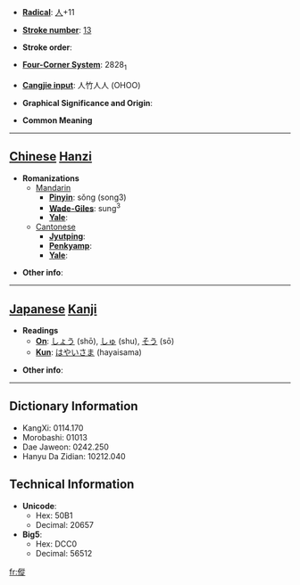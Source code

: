 * '''[[Wiktionary:Chinese radical index| Radical]]''': [[Wiktionary:Chinese radical index 人|人]]+11

* '''[[Wiktionary:Chinese total strokes index|Stroke number]]''': [[Wiktionary:Chinese total strokes index 13|13]]

* '''Stroke order''': 

* '''[[Wiktionary:Chinese four corner index|Four-Corner System]]''': 2828<sub>1</sub>

* '''[[Wiktionary:Chinese Cangjie index|Cangjie input]]''': 人竹人人 (OHOO)

* '''Graphical Significance and Origin''': 

* '''Common Meaning'''

----

== [[Chinese]] [[Hanzi]] ==

* '''Romanizations'''
** [[Mandarin]]
*** '''[[Pinyin]]''': sǒng (song3)
*** '''[[Wade-Giles]]''': sung<sup>3</sup>
*** '''[[Yale]]''': 
**[[Cantonese]]
***'''[[Jyutping]]''':
***'''[[Penkyamp]]''': 
***'''[[Yale]]''': 

* '''Other info''': 

----

== [[Japanese]] [[Kanji]] ==

* '''Readings'''
** '''[[On]]''': [[しょう]] (shō), [[しゅ]] (shu), [[そう]] (sō)
** '''[[Kun]]''': [[はやいさま]] (hayaisama)

* '''Other info''':  

----

== Dictionary Information ==

* KangXi: 0114.170
* Morobashi: 01013
* Dae Jaweon: 0242.250
* Hanyu Da Zidian: 10212.040

== Technical Information ==

* '''Unicode''':
** Hex: 50B1
** Decimal: 20657
* '''Big5''':
** Hex: DCC0
** Decimal: 56512

[[fr:傱]]